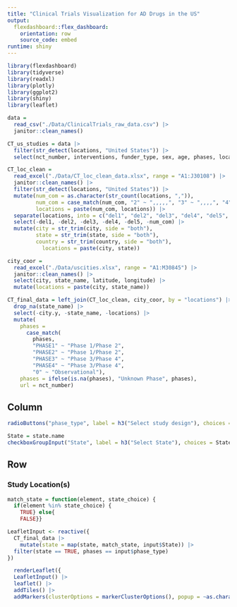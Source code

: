 ```yaml
---
title: "Clinical Trials Visualization for AD Drugs in the US"
output: 
  flexdashboard::flex_dashboard:
    orientation: row
    source_code: embed
runtime: shiny
---
```

```r
library(flexdashboard)
library(tidyverse)
library(readxl)
library(plotly)
library(ggplot2)
library(shiny)
library(leaflet)
```

```r
data = 
  read_csv("./Data/ClinicalTrials_raw_data.csv") |>
  janitor::clean_names() 
```

```r
CT_us_studies = data |>
  filter(str_detect(locations, "United States")) |>
  select(nct_number, interventions, funder_type, sex, age, phases, locations, enrollment, study_type, study_status)

```

```r
CT_loc_clean = 
  read_excel("./Data/CT_loc_clean_data.xlsx", range = "A1:J30108") |>
  janitor::clean_names() |>
  filter(str_detect(locations, "United States")) |>
  mutate(num_com = as.character(str_count(locations, ",")),
         num_com = case_match(num_com, "2" ~ ",,,,,", "3" ~ ",,,,", "4" ~ ",,,", "5" ~ ",,", "6" ~ ",", "7" ~ ""),
         locations = paste(num_com, locations)) |>
  separate(locations, into = c("del1", "del2", "del3", "del4", "del5", "city", "state", "country"), sep = ",") |>
  select(-del1, -del2, -del3, -del4, -del5, -num_com) |>
  mutate(city = str_trim(city, side = "both"),
         state = str_trim(state, side = "both"),
         country = str_trim(country, side = "both"),
           locations = paste(city, state))
```

```r
city_coor = 
  read_excel("./Data/uscities.xlsx", range = "A1:M30845") |>
  janitor::clean_names() |>
  select(city, state_name, latitude, longitude) |>
  mutate(locations = paste(city, state_name))

CT_final_data = left_join(CT_loc_clean, city_coor, by = "locations") |>
  drop_na(state_name) |>
  select(-city.y, -state_name, -locations) |>
  mutate(
    phases = 
      case_match(
        phases,
        "PHASE1" ~ "Phase 1/Phase 2",
        "PHASE2" ~ "Phase 1/Phase 2",
        "PHASE3" ~ "Phase 3/Phase 4",
        "PHASE4" ~ "Phase 3/Phase 4",
        "0" ~ "Observational"),
    phases = ifelse(is.na(phases), "Unknown Phase", phases),
    url = nct_number)
```

Column {.sidebar}
-----------------------------------------------------------------------
```r
radioButtons("phase_type", label = h3("Select study design"), choices = sort(unique(pull(CT_final_data, phases))), select = "Phase 1/Phase 2")

State = state.name
checkboxGroupInput("State", label = h3("Select State"), choices = State, selected = State)
```

Row 
-----------------------------------------------------------------------
### Study Location(s)
```r
match_state = function(element, state_choice) {
  if(element %in% state_choice) {
    TRUE} else{
    FALSE}}

LeafletInput <- reactive({
  CT_final_data |>
    mutate(state = map(state, match_state, input$State)) |>
  filter(state == TRUE, phases == input$phase_type)
})

  renderLeaflet({
  LeafletInput() |>
  leaflet() |>
  addTiles() |>
  addMarkers(clusterOptions = markerClusterOptions(), popup = ~as.character(url))})
        
```